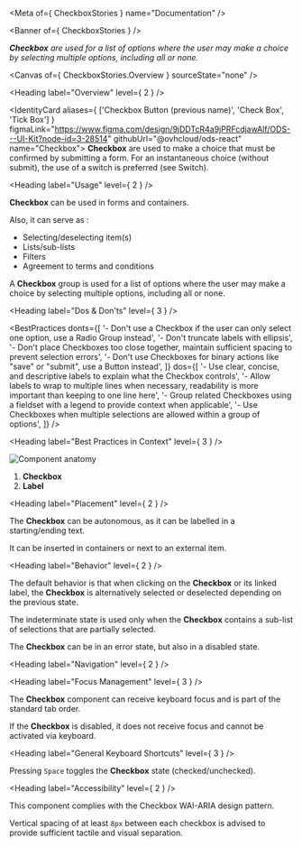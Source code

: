 
<Meta of={ CheckboxStories } name="Documentation" />

<Banner of={ CheckboxStories } />

_**Checkbox** are used for a list of options where the user may make a choice by selecting multiple options, including all or none._

<Canvas of={ CheckboxStories.Overview } sourceState="none" />

<Heading label="Overview" level={ 2 } />

<IdentityCard aliases={ ['Checkbox Button (previous name)', 'Check Box', 'Tick Box'] }
              figmaLink="https://www.figma.com/design/9jDDTcR4a9jPRFcdjawAlf/ODS---UI-Kit?node-id=3-28514"
              githubUrl="@ovhcloud/ods-react"
              name="Checkbox">
  **Checkbox** are used to make a choice that must be confirmed by submitting a form. For an instantaneous choice
  (without submit), the use of a switch is preferred (see Switch).
</IdentityCard>

<Heading label="Usage" level={ 2 } />

**Checkbox** can be used in forms and containers.

Also, it can serve as :
* Selecting/deselecting item(s)
* Lists/sub-lists
* Filters
* Agreement to terms and conditions

A **Checkbox** group is used for a list of options where the user may make a choice by selecting multiple options, including all or none.

<Heading label="Dos & Don'ts" level={ 3 } />

<BestPractices
  donts={[
   '- Don\'t use a Checkbox if the user can only select one option, use a Radio Group instead',
   '- Don\'t truncate labels with ellipsis',
   '- Don\'t place Checkboxes too close together, maintain sufficient spacing to prevent selection errors',
   '- Don\'t use Checkboxes for binary actions like "save" or "submit", use a Button instead',
  ]}
  dos={[
    '- Use clear, concise, and descriptive labels to explain what the Checkbox controls',
    '- Allow labels to wrap to multiple lines when necessary, readability is more important than keeping to one line here',
    '- Group related Checkboxes using a fieldset with a legend to provide context when applicable',
    '- Use Checkboxes when multiple selections are allowed within a group of options',
  ]}
/>

<Heading label="Best Practices in Context" level={ 3 } />

![Component anatomy](./base-assets/components/checkbox/anatomy.png "Component anatomy")

1. **Checkbox**
2. **Label**

<Heading label="Placement" level={ 2 } />

The **Checkbox** can be autonomous, as it can be labelled in a starting/ending text.

It can be inserted in containers or next to an external item.

<Heading label="Behavior" level={ 2 } />

The default behavior is that when clicking on the **Checkbox** or its linked label, the **Checkbox** is alternatively selected or deselected depending on the previous state.

The indeterminate state is used only when the **Checkbox** contains a sub-list of selections that are partially selected.

The **Checkbox** can be in an error state, but also in a disabled state.

<Heading label="Navigation" level={ 2 } />

<Heading label="Focus Management" level={ 3 } />

The **Checkbox** component can receive keyboard focus and is part of the standard tab order.

If the **Checkbox** is disabled, it does not receive focus and cannot be activated via keyboard.

<Heading label="General Keyboard Shortcuts" level={ 3 } />

Pressing `Space` toggles the **Checkbox** state (checked/unchecked).

<Heading label="Accessibility" level={ 2 } />

This component complies with the <ExternalLink href="https://www.w3.org/WAI/ARIA/apg/patterns/checkbox">Checkbox WAI-ARIA design pattern</ExternalLink>.

Vertical spacing of at least `8px` between each checkbox is advised to provide sufficient tactile and visual separation.
